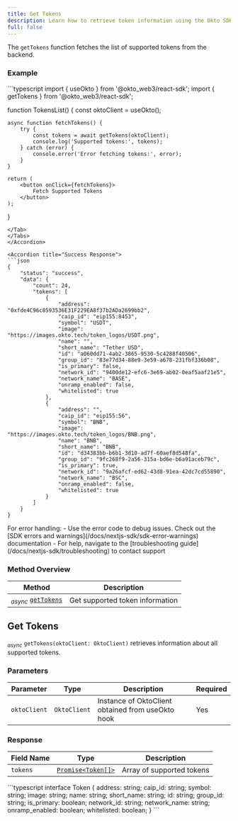 ```yaml
---
title: Get Tokens
description: Learn how to retrieve token information using the Okto SDK.
full: false
---
```



The `getTokens` function fetches the list of supported tokens from the backend.

<ChainSupportStatus 
/>

### Example

<Accordions defaultValue="Usage">
<Accordion title="Usage">
<Tabs items={['TypeScript']}>
<Tab value="TypeScript">
```typescript
import { useOkto } from '@okto_web3/react-sdk';
import { getTokens } from '@okto_web3/react-sdk';

function TokensList() {
    const oktoClient = useOkto();

    async function fetchTokens() {
        try {
            const tokens = await getTokens(oktoClient);
            console.log('Supported tokens:', tokens);
        } catch (error) {
            console.error('Error fetching tokens:', error);
        }
    }

    return (
        <button onClick={fetchTokens}>
            Fetch Supported Tokens
        </button>
    );
}
```
</Tab>
</Tabs>
</Accordion>

<Accordion title="Success Response">
```json
{
    "status": "success",
    "data": {
        "count": 24,
        "tokens": [
            {
                "address": "0xfde4C96c8593536E31F229EA8f37b2ADa2699bb2",
                "caip_id": "eip155:8453",
                "symbol": "USDT",
                "image": "https://images.okto.tech/token_logos/USDT.png",
                "name": "",
                "short_name": "Tether USD",
                "id": "a060dd71-4ab2-3865-9530-5c4288f40506",
                "group_id": "83e77d34-88e9-3e59-a678-231fbf336b08",
                "is_primary": false,
                "network_id": "9400de12-efc6-3e69-ab02-0eaf5aaf21e5",
                "network_name": "BASE",
                "onramp_enabled": false,
                "whitelisted": true
            },
            {
                "address": "",
                "caip_id": "eip155:56",
                "symbol": "BNB",
                "image": "https://images.okto.tech/token_logos/BNB.png",
                "name": "BNB",
                "short_name": "BNB",
                "id": "d34383bb-b6b1-3d10-ad7f-60aef8d548fa",
                "group_id": "9fc268f9-2a56-315a-bd6e-b6a91aceb79c",
                "is_primary": true,
                "network_id": "9a26afcf-ed62-43d8-91ea-42dc7cd55890",
                "network_name": "BSC",
                "onramp_enabled": false,
                "whitelisted": true
            }
        ]
    }
}
```
</Accordion>
</Accordions>

<Callout title="Note" type="info">
For error handling:
- Use the error code to debug issues. Check out the [SDK errors and warnings](/docs/nextjs-sdk/sdk-error-warnings) documentation
- For help, navigate to the [troubleshooting guide](/docs/nextjs-sdk/troubleshooting) to contact support
</Callout>

### Method Overview

| Method | Description |
|---------|-------------|
| <sub><i>async</i></sub> [`getTokens`](#get-tokens) | Get supported token information |

<div className="method-box">

## Get Tokens

<sub><i>async</i></sub> `getTokens(oktoClient: OktoClient)` retrieves information about all supported tokens.

### Parameters

| Parameter | Type | Description | Required |
|-----------|------|-------------|-----------|
| `oktoClient` | `OktoClient` | Instance of OktoClient obtained from useOkto hook | Yes |

### Response

<Callout title="Success Response">

| Field Name | Type | Description |
|------------|------|-------------|
| `tokens` | [`Promise<Token[]>`](/docs/nextjs-sdk/technical-reference#models) | Array of supported tokens |

<Accordions>
    <Accordion title="Response Type">
        ```typescript
        interface Token {
            address: string;
            caip_id: string;
            symbol: string;
            image: string;
            name: string;
            short_name: string;
            id: string;
            group_id: string;
            is_primary: boolean;
            network_id: string;
            network_name: string;
            onramp_enabled: boolean;
            whitelisted: boolean;
        }
        ```
    </Accordion>
</Accordions>

</Callout>

</div>